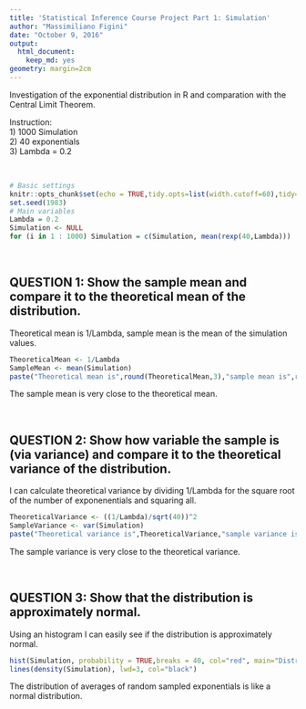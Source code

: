 ---
title: 'Statistical Inference Course Project Part 1: Simulation'
author: "Massimiliano Figini"
date: "October 9, 2016"
output: 
  html_document: 
    keep_md: yes
geometry: margin=2cm
---

Investigation of the exponential distribution in R and comparation with the Central Limit Theorem.  
  
Instruction:  
1) 1000 Simulation  
2) 40 exponentials  
3) Lambda = 0.2  
  
&nbsp;

```{r p1}
# Basic settings
knitr::opts_chunk$set(echo = TRUE,tidy.opts=list(width.cutoff=60),tidy=TRUE)
set.seed(1983)
# Main variables
Lambda = 0.2
Simulation <- NULL
for (i in 1 : 1000) Simulation = c(Simulation, mean(rexp(40,Lambda)))
```
  
&nbsp;

## QUESTION 1: Show the sample mean and compare it to the theoretical mean of the distribution.

Theoretical mean is 1/Lambda, sample mean is the mean of the simulation values.

```{r p1_q1}
TheoreticalMean <- 1/Lambda
SampleMean <- mean(Simulation)
paste("Theoretical mean is",round(TheoreticalMean,3),"sample mean is",round(SampleMean, 3))
```

The sample mean is very close to the theoretical mean.  
  
&nbsp;

## QUESTION 2: Show how variable the sample is (via variance) and compare it to the theoretical variance of the distribution.

I can calculate theoretical variance by dividing 1/Lambda for the square root of the number of exponenentials and squaring all.

```{r p1_q2}
TheoreticalVariance <- ((1/Lambda)/sqrt(40))^2
SampleVariance <- var(Simulation)
paste("Theoretical variance is",TheoreticalVariance,"sample variance is",round(SampleVariance, 3))
```

The sample variance is very close to the theoretical variance.  
  
&nbsp;
  
## QUESTION 3:  Show that the distribution is approximately normal.

Using an histogram I can easily see if the distribution is approximately normal.

```{r p1_q3}
hist(Simulation, probability = TRUE,breaks = 40, col="red", main="Distribution", xlab="Simulation means")
lines(density(Simulation), lwd=3, col="black")
```
  
The distribution of averages of random sampled exponentials is like a normal distribution.  

